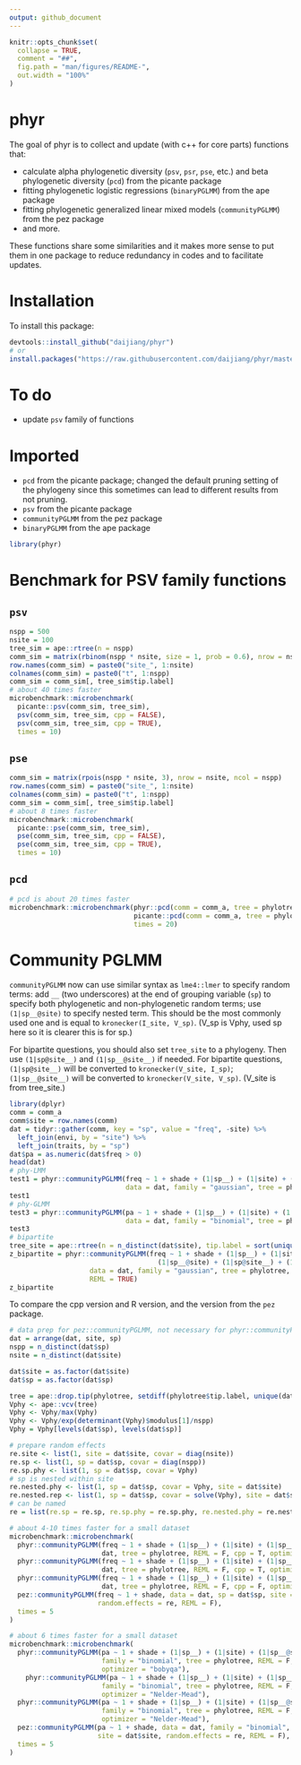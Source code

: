 ```yaml
---
output: github_document
---
```


<!-- README.md is generated from README.Rmd. Please edit that file -->

```r
knitr::opts_chunk$set(
  collapse = TRUE,
  comment = "##",
  fig.path = "man/figures/README-",
  out.width = "100%"
)
```

# phyr

The goal of phyr is to collect and update (with c++ for core parts) functions that:

- calculate alpha phylogenetic diversity (`psv`, `psr`, `pse`, etc.) and beta phylogenetic diversity (`pcd`) from the picante package
- fitting phylogenetic logistic regressions (`binaryPGLMM`) from the ape package
- fitting phylogenetic generalized linear mixed models (`communityPGLMM`) from the pez package
- and more.

These functions share some similarities and it makes more sense to put them in one package to reduce redundancy in codes and to facilitate updates.

# Installation

To install this package:

```r
devtools::install_github("daijiang/phyr")
# or
install.packages("https://raw.githubusercontent.com/daijiang/phyr/master/phyr_0.1.5.tgz", repos = NULL)
```


# To do

- update `psv` family of functions

# Imported

- `pcd` from the picante package; changed the default pruning setting of the phylogeny since this sometimes can lead to different results from not pruning.
- `psv` from the picante package
- `communityPGLMM` from the pez package
- `binaryPGLMM` from the ape package

```r
library(phyr)
```


# Benchmark for PSV family functions

## `psv`

```r
nspp = 500
nsite = 100
tree_sim = ape::rtree(n = nspp)
comm_sim = matrix(rbinom(nspp * nsite, size = 1, prob = 0.6), nrow = nsite, ncol = nspp)
row.names(comm_sim) = paste0("site_", 1:nsite)
colnames(comm_sim) = paste0("t", 1:nspp)
comm_sim = comm_sim[, tree_sim$tip.label]
# about 40 times faster
microbenchmark::microbenchmark(
  picante::psv(comm_sim, tree_sim),
  psv(comm_sim, tree_sim, cpp = FALSE),
  psv(comm_sim, tree_sim, cpp = TRUE),
  times = 10)
```

## `pse`

```r
comm_sim = matrix(rpois(nspp * nsite, 3), nrow = nsite, ncol = nspp)
row.names(comm_sim) = paste0("site_", 1:nsite)
colnames(comm_sim) = paste0("t", 1:nspp)
comm_sim = comm_sim[, tree_sim$tip.label]
# about 8 times faster
microbenchmark::microbenchmark(
  picante::pse(comm_sim, tree_sim),
  pse(comm_sim, tree_sim, cpp = FALSE),
  pse(comm_sim, tree_sim, cpp = TRUE),
  times = 10)
```

## `pcd`

```r
# pcd is about 20 times faster
microbenchmark::microbenchmark(phyr::pcd(comm = comm_a, tree = phylotree, reps = 1000, verbose = F),
                               picante::pcd(comm = comm_a, tree = phylotree, reps = 1000),
                               times = 20)
```

# Community PGLMM

`communityPGLMM` now can use similar syntax as `lme4::lmer` to specify random terms: add `__` (two underscores) at the end of grouping variable (`sp`) to specify both phylogenetic and non-phylogenetic random terms; use `(1|sp__@site)` to specify nested term. This should be the most commonly used one and is equal to `kronecker(I_site, V_sp)`. (V_sp is Vphy, used sp here so it is clearer this is for sp.) 

For bipartite questions, you should also set `tree_site` to a phylogeny. Then use `(1|sp@site__)` and `(1|sp__@site__)` if needed. For bipartite questions, `(1|sp@site__)` will be converted to `kronecker(V_site, I_sp)`; `(1|sp__@site__)` will be converted to `kronecker(V_site, V_sp)`. (V_site is from tree_site.)

```r
library(dplyr)
comm = comm_a
comm$site = row.names(comm)
dat = tidyr::gather(comm, key = "sp", value = "freq", -site) %>% 
  left_join(envi, by = "site") %>% 
  left_join(traits, by = "sp")
dat$pa = as.numeric(dat$freq > 0)
head(dat)
# phy-LMM
test1 = phyr::communityPGLMM(freq ~ 1 + shade + (1|sp__) + (1|site) + (1|sp__@site), 
                             data = dat, family = "gaussian", tree = phylotree, REML = F)
test1
# phy-GLMM
test3 = phyr::communityPGLMM(pa ~ 1 + shade + (1|sp__) + (1|site) + (1|sp__@site), 
                             data = dat, family = "binomial", tree = phylotree, REML = F)
test3
# bipartite
tree_site = ape::rtree(n = n_distinct(dat$site), tip.label = sort(unique(dat$site)))
z_bipartite = phyr::communityPGLMM(freq ~ 1 + shade + (1|sp__) + (1|site__) + 
                                     (1|sp__@site) + (1|sp@site__) + (1|sp__@site__), 
                    data = dat, family = "gaussian", tree = phylotree, tree_site = tree_site, 
                    REML = TRUE)
z_bipartite
```

To compare the cpp version and R version, and the version from the `pez` package.

```r
# data prep for pez::communityPGLMM, not necessary for phyr::communityPGLMM
dat = arrange(dat, site, sp)
nspp = n_distinct(dat$sp)
nsite = n_distinct(dat$site)

dat$site = as.factor(dat$site)
dat$sp = as.factor(dat$sp)

tree = ape::drop.tip(phylotree, setdiff(phylotree$tip.label, unique(dat$sp)))
Vphy <- ape::vcv(tree)
Vphy <- Vphy/max(Vphy)
Vphy <- Vphy/exp(determinant(Vphy)$modulus[1]/nspp)
Vphy = Vphy[levels(dat$sp), levels(dat$sp)]

# prepare random effects
re.site <- list(1, site = dat$site, covar = diag(nsite))
re.sp <- list(1, sp = dat$sp, covar = diag(nspp))
re.sp.phy <- list(1, sp = dat$sp, covar = Vphy)
# sp is nested within site
re.nested.phy <- list(1, sp = dat$sp, covar = Vphy, site = dat$site)
re.nested.rep <- list(1, sp = dat$sp, covar = solve(Vphy), site = dat$site) # equal to sp__@site
# can be named 
re = list(re.sp = re.sp, re.sp.phy = re.sp.phy, re.nested.phy = re.nested.phy, re.site = re.site)

# about 4-10 times faster for a small dataset
microbenchmark::microbenchmark(
  phyr::communityPGLMM(freq ~ 1 + shade + (1|sp__) + (1|site) + (1|sp__@site), 
                       dat, tree = phylotree, REML = F, cpp = T, optimizer = "bobyqa"),
  phyr::communityPGLMM(freq ~ 1 + shade + (1|sp__) + (1|site) + (1|sp__@site), 
                       dat, tree = phylotree, REML = F, cpp = T, optimizer = "Nelder-Mead"),
  phyr::communityPGLMM(freq ~ 1 + shade + (1|sp__) + (1|site) + (1|sp__@site), 
                       dat, tree = phylotree, REML = F, cpp = F, optimizer = "Nelder-Mead"),
  pez::communityPGLMM(freq ~ 1 + shade, data = dat, sp = dat$sp, site = dat$site, 
                      random.effects = re, REML = F),
  times = 5
)

# about 6 times faster for a small dataset
microbenchmark::microbenchmark(
  phyr::communityPGLMM(pa ~ 1 + shade + (1|sp__) + (1|site) + (1|sp__@site), dat, 
                       family = "binomial", tree = phylotree, REML = F, cpp = T, 
                       optimizer = "bobyqa"),
    phyr::communityPGLMM(pa ~ 1 + shade + (1|sp__) + (1|site) + (1|sp__@site), dat, 
                       family = "binomial", tree = phylotree, REML = F, cpp = T, 
                       optimizer = "Nelder-Mead"),
  phyr::communityPGLMM(pa ~ 1 + shade + (1|sp__) + (1|site) + (1|sp__@site), dat, 
                       family = "binomial", tree = phylotree, REML = F, cpp = F, 
                       optimizer = "Nelder-Mead"),
  pez::communityPGLMM(pa ~ 1 + shade, data = dat, family = "binomial", sp = dat$sp, 
                      site = dat$site, random.effects = re, REML = F),
  times = 5
)
```


